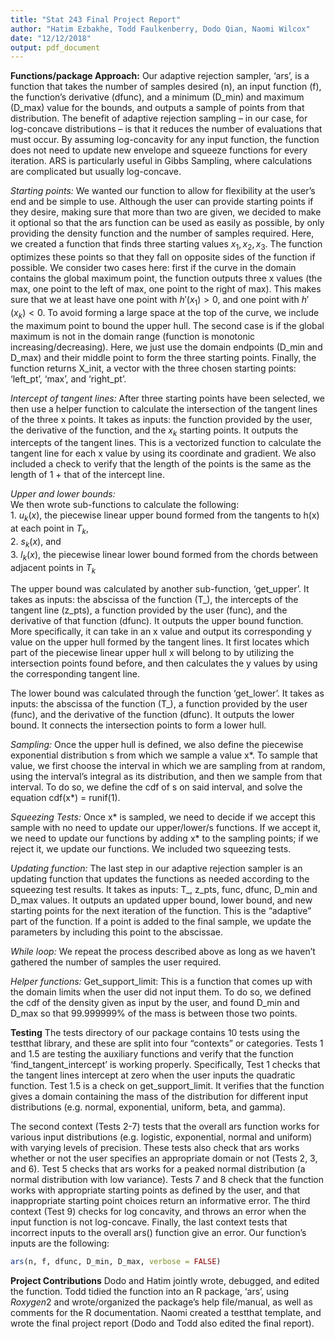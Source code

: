 ```yaml
---
title: "Stat 243 Final Project Report"
author: "Hatim Ezbakhe, Todd Faulkenberry, Dodo Qian, Naomi Wilcox"
date: "12/12/2018"
output: pdf_document
---
```


**Functions/package Approach:** 
Our adaptive rejection sampler, 'ars', is a function that takes the number of samples desired (n), an input function (f), the function's derivative (dfunc), and a minimum (D_min) and maximum (D_max) value for the bounds, and outputs a sample of points from that distribution. The benefit of adaptive rejection sampling -- in our case, for log-concave distributions -- is that it reduces the number of evaluations that must occur. By assuming log-concavity for any input function, the function does not need to update new envelope and squeeze functions for every iteration. ARS is particularly useful in Gibbs Sampling, where calculations are complicated but usually log-concave.  

*Starting points:* We wanted our function to allow for flexibility at the user's end and be simple to use. Although the user can provide starting points if they desire, making sure that more than two are given, we decided to make it optional so that the ars function can be used as easily as possible, by only providing the density function and the number of samples required. Here, we created a function that finds three starting values ${x_{1}, x_{2}, x_{3}}$. The function optimizes these points so that they fall on opposite sides of the function if possible. We consider two cases here: first if the curve in the domain contains the global maximum point, the function outputs three x values (the max, one point to the left of max, one point to the right of max). This makes sure that we at least have one point with $h'(x_{1}) > 0$, and one point with $h'(x_{k}) < 0$. To avoid forming a large space at the top of the curve, we include the maximum point to bound the upper hull. The second case is if the global maximum is not in the domain range (function is monotonic increasing/decreasing). Here, we just use the domain endpoints (D_min and D_max) and their middle point to form the three starting points.  Finally, the function returns X_init, a vector with the three chosen starting points: 'left_pt', 'max', and 'right_pt'. 

*Intercept of tangent lines:* After three starting points have been selected, we then use a helper function to calculate the intersection of the tangent lines of the three x points. It takes as inputs: the function provided by the user, the derivative of the function, and the $x_{k}$ starting points. It outputs the intercepts of the tangent lines. This is a vectorized function to calculate the tangent line for each x value by using its coordinate and gradient. We also included a check to verify that the length of the points is the same as the length of 1 + that of the intercept line.   

*Upper and lower bounds:*  
We then wrote sub-functions to calculate the following:     
1. $u_{k}(x)$, the piecewise linear upper bound formed from the tangents to h(x) at each point in $T_{k}$,   
2. $s_{k}(x)$, and   
3. $l_{k}(x)$, the piecewise linear lower bound formed from the chords between adjacent points in $T_{k}$  

The upper bound was calculated by another sub-function, 'get_upper'. It takes as inputs: the abscissa of the function (T_), the intercepts of the tangent line (z_pts), a function provided by the user (func), and the derivative of that function (dfunc). It outputs the upper bound function. More specifically, it can take in an x value and output its corresponding y value on the upper hull formed by the tangent lines. It first locates which part of the piecewise linear upper hull x will belong to by utilizing the intersection points found before, and then calculates the y values by using the corresponding tangent line. 

The lower bound was calculated through the function 'get_lower'. It takes as inputs: the abscissa of the function (T_), a function provided by the user (func), and the derivative of the function (dfunc). It outputs the lower bound. It connects the intersection points to form a lower hull. 

*Sampling:* Once the upper hull is defined, we also define the piecewise exponential distribution s from which we sample a value x\*. To sample that value, we first choose the interval in which we are sampling from at random, using the interval's integral as its distribution, and then we sample from that interval. To do so, we define the cdf of s on said interval, and solve the equation cdf(x*) = runif(1). 

*Squeezing Tests:* Once x\* is sampled, we need to decide if we accept this sample with no need to update our upper/lower/s functions. If we accept it, we need to update our functions by adding x* to the sampling points; if we reject it, we update our functions. We included two squeezing tests. 

*Updating function:* The last step in our adaptive rejection sampler is an updating function that updates the functions as needed according to the squeezing test results. It takes as inputs: T_, z_pts, func, dfunc, D_min and D_max values. It outputs an updated upper bound, lower bound, and new starting points for the next iteration of the function. This is the "adaptive" part of the function. If a point is added to the final sample, we update the parameters by including this point to the abscissae.

*While loop:* We repeat the process described above as long as we haven't gathered the number of samples the user required. 

*Helper functions:* Get_support_limit: This is a function that comes up with the domain limits when the user did not input them. To do so, we defined the cdf of the density given as input by the user, and found D_min and D_max so that 99.999999% of the mass is between those two points. 

**Testing**
The tests directory of our package contains 10 tests using the testthat library, and these are split into four "contexts" or categories. Tests 1 and 1.5 are testing the auxiliary functions and verify that the function 'find_tangent_intercept' is working properly. Specifically, Test 1 checks that the tangent lines intercept at zero when the user inputs the quadratic function. Test 1.5 is a check on get_support_limit. It verifies that the function gives a domain containing the mass of the distribution for different input distributions (e.g. normal, exponential, uniform, beta, and gamma). 

The second context (Tests 2-7) tests that the overall ars function works for various input distributions (e.g. logistic, exponential, normal and uniform) with varying levels of precision. These tests also check that ars works whether or not the user specifies an appropriate domain or not (Tests 2, 3, and 6). Test 5 checks that ars works for a peaked normal distribution (a normal distribution with low variance). Tests 7 and 8 check that the function works with appropriate starting points as defined by the user, and that inappropriate starting point choices return an informative error. The third context (Test 9) checks for log concavity, and throws an error when the input function is not log-concave. Finally, the last context tests that incorrect inputs to the overall ars() function give an error. Our function's inputs are the following:   

```r
ars(n, f, dfunc, D_min, D_max, verbose = FALSE)  
```

**Project Contributions**
Dodo and Hatim jointly wrote, debugged, and edited the function. Todd tidied the function into an R package, 'ars', using $Roxygen2$ and wrote/organized the package's help file/manual, as well as comments for the R documentation. Naomi created a testthat template, and wrote the final project report (Dodo and Todd also edited the final report). 

